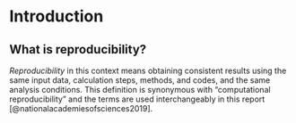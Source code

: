 # Introduction

<!-- ## Background -->

## What is reproducibility?

_Reproducibility_ in this context means obtaining consistent results using the same input data, calculation steps, methods, and codes, and the same analysis conditions. This definition is synonymous with "computational reproducibility" and the terms are used interchangeably in this report [@nationalacademiesofsciences2019].

